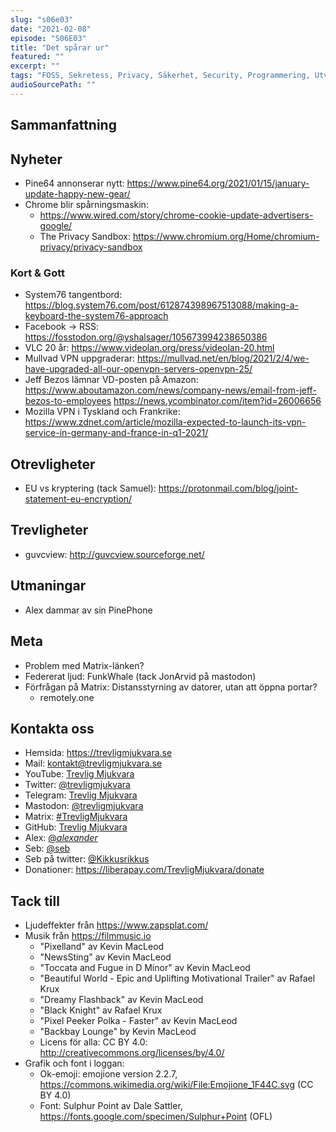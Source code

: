 ```yaml
---
slug: "s06e03"
date: "2021-02-08"
episode: "S06E03"
title: "Det spårar ur"
featured: ""
excerpt: ""
tags: "FOSS, Sekretess, Privacy, Säkerhet, Security, Programmering, Utveckling, Mjukvara, PinePhone, Technology, Linux, Open Source, Pine64"
audioSourcePath: ""
---
```


## Sammanfattning

## Nyheter

- Pine64 annonserar nytt: https://www.pine64.org/2021/01/15/january-update-happy-new-gear/
- Chrome blir spårningsmaskin:
  - https://www.wired.com/story/chrome-cookie-update-advertisers-google/
  - The Privacy Sandbox: https://www.chromium.org/Home/chromium-privacy/privacy-sandbox

### Kort & Gott

- System76 tangentbord: https://blog.system76.com/post/612874398967513088/making-a-keyboard-the-system76-approach
- Facebook -> RSS: https://fosstodon.org/@yshalsager/105673994238650386
- VLC 20 år: https://www.videolan.org/press/videolan-20.html
- Mullvad VPN uppgraderar: https://mullvad.net/en/blog/2021/2/4/we-have-upgraded-all-our-openvpn-servers-openvpn-25/
- Jeff Bezos lämnar VD-posten på Amazon: https://www.aboutamazon.com/news/company-news/email-from-jeff-bezos-to-employees https://news.ycombinator.com/item?id=26006656
- Mozilla VPN i Tyskland och Frankrike: https://www.zdnet.com/article/mozilla-expected-to-launch-its-vpn-service-in-germany-and-france-in-q1-2021/

## Otrevligheter

- EU vs kryptering (tack Samuel): https://protonmail.com/blog/joint-statement-eu-encryption/

## Trevligheter

- guvcview: http://guvcview.sourceforge.net/

## Utmaningar

- Alex dammar av sin PinePhone

## Meta

- Problem med Matrix-länken?
- Federerat ljud: FunkWhale (tack JonArvid på mastodon)
- Förfrågan på Matrix: Distansstyrning av datorer, utan att öppna portar?
  - remotely.one

## Kontakta oss

- Hemsida: https://trevligmjukvara.se
- Mail: kontakt@trevligmjukvara.se
- YouTube: [Trevlig Mjukvara](https://www.youtube.com/channel/UCRVmpkj-XM6UhUCjGiL3hhQ)
- Twitter: [@trevligmjukvara](https://twitter.com/trevligmjukvara)
- Telegram: [Trevlig Mjukvara](https://t.me/trevligmjukvara)
- Mastodon: [@trevligmjukvara](https://mastodon.linuxkompis.se/@trevligmjukvara)
- Matrix: [#TrevligMjukvara](https://matrix.to/#/%23TrevligMjukvara:matrix.org)
- GitHub: [Trevlig Mjukvara](https://github.com/trevligmjukvara)
- Alex: [@_alexander_](https://mastodon.online/@_alexander_)
- Seb: [@seb](https://social.gelotte.dev/@seb)
- Seb på twitter: [@Kikkusrikkus](https://twitter.com/Kikkusrikkus)
- Donationer: https://liberapay.com/TrevligMjukvara/donate

## Tack till

- Ljudeffekter från https://www.zapsplat.com/
- Musik från https://filmmusic.io
  - "Pixelland" av Kevin MacLeod
  - "NewsSting" av Kevin MacLeod
  - "Toccata and Fugue in D Minor" av Kevin MacLeod
  - "Beautiful World - Epic and Uplifting Motivational Trailer" av Rafael Krux
  - "Dreamy Flashback" av Kevin MacLeod
  - "Black Knight" av Rafael Krux
  - "Pixel Peeker Polka - Faster" av Kevin MacLeod
  - "Backbay Lounge" by Kevin MacLeod
  - Licens för alla: CC BY 4.0: http://creativecommons.org/licenses/by/4.0/
- Grafik och font i loggan:
  - Ok-emoji: emojione version 2.2.7, https://commons.wikimedia.org/wiki/File:Emojione_1F44C.svg (CC BY 4.0)
  - Font: Sulphur Point av Dale Sattler, https://fonts.google.com/specimen/Sulphur+Point (OFL)
